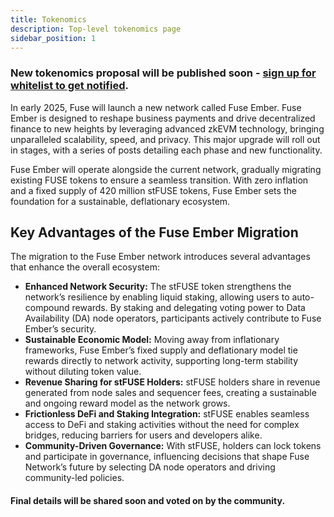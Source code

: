 ```yaml
---
title: Tokenomics
description: Top-level tokenomics page
sidebar_position: 1
---
```


### New tokenomics proposal will be published soon - [sign up for whitelist to get notified](https://www.fuse.io/node-sale#whitelist).

In early 2025, Fuse will launch a new network called Fuse Ember. Fuse Ember is designed to reshape business payments and drive decentralized finance to new heights by leveraging advanced zkEVM technology, bringing unparalleled scalability, speed, and privacy. This major upgrade will roll out in stages, with a series of posts detailing each phase and new functionality.

Fuse Ember will operate alongside the current network, gradually migrating existing FUSE tokens to ensure a seamless transition. With zero inflation and a fixed supply of 420 million stFUSE tokens, Fuse Ember sets the foundation for a sustainable, deflationary ecosystem.

## Key Advantages of the Fuse Ember Migration

The migration to the Fuse Ember network introduces several advantages that enhance the overall ecosystem:

- **Enhanced Network Security:** The stFUSE token strengthens the network’s resilience by enabling liquid staking, allowing users to auto-compound rewards. By staking and delegating voting power to Data Availability (DA) node operators, participants actively contribute to Fuse Ember’s security.
- **Sustainable Economic Model:** Moving away from inflationary frameworks, Fuse Ember’s fixed supply and deflationary model tie rewards directly to network activity, supporting long-term stability without diluting token value.
- **Revenue Sharing for stFUSE Holders:** stFUSE holders share in revenue generated from node sales and sequencer fees, creating a sustainable and ongoing reward model as the network grows.
- **Frictionless DeFi and Staking Integration:** stFUSE enables seamless access to DeFi and staking activities without the need for complex bridges, reducing barriers for users and developers alike.
- **Community-Driven Governance:** With stFUSE, holders can lock tokens and participate in governance, influencing decisions that shape Fuse Network’s future by selecting DA node operators and driving community-led policies.

#### Final details will be shared soon and voted on by the community.
